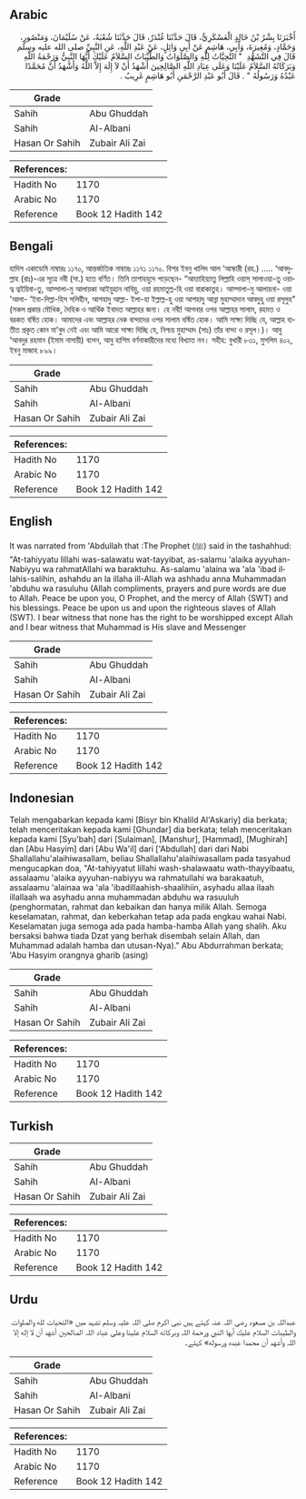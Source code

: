 ## Arabic


<div dir="rtl" lang="ar" style={{fontSize:'larger',backgroundColor:'#f8f9fa',padding:20}}>
أَخْبَرَنَا بِشْرُ بْنُ خَالِدٍ الْعَسْكَرِيُّ، قَالَ حَدَّثَنَا غُنْدَرٌ، قَالَ حَدَّثَنَا شُعْبَةُ، عَنْ سُلَيْمَانَ، وَمَنْصُورٍ، وَحَمَّادٍ، وَمُغِيرَةَ، وَأَبِي، هَاشِمٍ عَنْ أَبِي وَائِلٍ، عَنْ عَبْدِ اللَّهِ، عَنِ النَّبِيِّ صلى الله عليه وسلم قَالَ فِي التَّشَهُّدِ ‏ "‏ التَّحِيَّاتُ لِلَّهِ وَالصَّلَوَاتُ وَالطَّيِّبَاتُ السَّلاَمُ عَلَيْكَ أَيُّهَا النَّبِيُّ وَرَحْمَةُ اللَّهِ وَبَرَكَاتُهُ السَّلاَمُ عَلَيْنَا وَعَلَى عِبَادِ اللَّهِ الصَّالِحِينَ أَشْهَدُ أَنْ لاَ إِلَهَ إِلاَّ اللَّهُ وَأَشْهَدُ أَنَّ مُحَمَّدًا عَبْدُهُ وَرَسُولُهُ ‏"‏ ‏.‏ قَالَ أَبُو عَبْدِ الرَّحْمَنِ أَبُو هَاشِمٍ غَرِيبٌ ‏.‏
</div>
<div style={{backgroundColor:'#f8f9fa',padding:20, marginBottom: 10}}><table> <thead> <tr> <th>Grade</th> <th></th> </tr> </thead> <tbody> <tr><td>Sahih</td><td>Abu Ghuddah</td></tr><tr><td>Sahih</td><td>Al-Albani</td></tr><tr><td>Hasan Or Sahih</td><td>Zubair Ali Zai</td></tr></tbody></table><table> <thead> <tr> <th>References:</th> <th></th> </tr> </thead> <tbody><tr><td>Hadith No</td><td>1170</td></tr><tr><td>Arabic No</td><td>1170</td></tr><tr><td>Reference</td><td>Book 12 Hadith 142</td></tr></tbody></table></div>

## Bengali


<div dir="ltr" lang="bn" style={{fontSize:'larger',backgroundColor:'#f8f9fa',padding:20}}>
হাদিস একাডেমি নাম্বারঃ ১১৭০, আন্তর্জাতিক নাম্বারঃ ১১৭১ ১১৭০. বিশর ইবনু খালিদ আল ‘আস্কারী (রহ.) ..... ‘আবদুল্লাহ (রাঃ)-এর সূত্রে নবী (সা.) হতে বর্ণিত। তিনি তাশাহহুদে পড়েছেন- “আত্তাহিয়্যাতু লিল্লাহি ওয়াস্ সালাওয়া-তু ওয়াত্ব ত্বইয়িবা-তু, আস্সালা-মু আলায়কা আইয়ুহান নাবিয়ু, ওয়া রহমাতুল্ল-হি ওয়া বারাকাতুহ। আস্সালা-মু আলায়না- ওয়া 'আলা- ‘ইবা-দিল্লা-হিস সলিহীন, আশহাদু আল্লা- ইলা-হা ইল্লাল্ল-হু ওয়া আশহাদু আন্না মুহাম্মাদান আবদুহু ওয়া রসূলুহ” (সকল প্রকার মৌখিক, দৈহিক ও আর্থিক ইবাদত আল্লাহর জন্য। হে নবী! আপনার ওপর আল্লাহর সালাম, রহমত ও বরকত বর্ষিত হোক। আমাদের এবং আল্লাহর নেক বান্দাদের ওপর সালাম বর্ষিত হোক। আমি সাক্ষ্য দিচ্ছি যে, আল্লাহ ব্যতীত প্রকৃত কোন মা'বুদ নেই এবং আমি আরো সাক্ষ্য দিচ্ছি যে, নিশ্চয় মুহাম্মাদ (সাঃ) তাঁর বান্দা ও রসূল।)। আবু ‘আবদুর রহমান (ইমাম নাসায়ী) বলেন, আবু হাশিম বর্ণনাকারীদের মধ্যে বিখ্যাত নন। সহীহ: বুখারী ৮৩১, মুসলিম ৪০২, ইবনু মাজাহ ৮৯৯।
</div>
<div style={{backgroundColor:'#f8f9fa',padding:20, marginBottom: 10}}><table> <thead> <tr> <th>Grade</th> <th></th> </tr> </thead> <tbody> <tr><td>Sahih</td><td>Abu Ghuddah</td></tr><tr><td>Sahih</td><td>Al-Albani</td></tr><tr><td>Hasan Or Sahih</td><td>Zubair Ali Zai</td></tr></tbody></table><table> <thead> <tr> <th>References:</th> <th></th> </tr> </thead> <tbody><tr><td>Hadith No</td><td>1170</td></tr><tr><td>Arabic No</td><td>1170</td></tr><tr><td>Reference</td><td>Book 12 Hadith 142</td></tr></tbody></table></div>

## English


<div dir="ltr" lang="en" style={{fontSize:'larger',backgroundColor:'#f8f9fa',padding:20}}>
It was narrated from 'Abdullah that :The Prophet (ﷺ) said in the tashahhud: "At-tahiyyatu lillahi was-salawatu wat-tayyibat, as-salamu 'alaika ayyuhan-Nabiyyu wa rahmatAllahi wa baraktuhu. As-salamu 'alaina wa 'ala 'ibad illahis-salihin, ashahdu an la illaha ill-Allah wa ashhadu anna Muhammadan 'abduhu wa rasuluhu (Allah compliments, prayers and pure words are due to Allah. Peace be upon you, O Prophet, and the mercy of Allah (SWT) and his blessings. Peace be upon us and upon the righteous slaves of Allah (SWT). I bear witness that none has the right to be worshipped except Allah and I bear witness that Muhammad is His slave and Messenger
</div>
<div style={{backgroundColor:'#f8f9fa',padding:20, marginBottom: 10}}><table> <thead> <tr> <th>Grade</th> <th></th> </tr> </thead> <tbody> <tr><td>Sahih</td><td>Abu Ghuddah</td></tr><tr><td>Sahih</td><td>Al-Albani</td></tr><tr><td>Hasan Or Sahih</td><td>Zubair Ali Zai</td></tr></tbody></table><table> <thead> <tr> <th>References:</th> <th></th> </tr> </thead> <tbody><tr><td>Hadith No</td><td>1170</td></tr><tr><td>Arabic No</td><td>1170</td></tr><tr><td>Reference</td><td>Book 12 Hadith 142</td></tr></tbody></table></div>

## Indonesian


<div dir="ltr" lang="id" style={{fontSize:'larger',backgroundColor:'#f8f9fa',padding:20}}>
Telah mengabarkan kepada kami [Bisyr bin Khalild Al'Askariy] dia berkata; telah menceritakan kepada kami [Ghundar] dia berkata; telah menceritakan kepada kami [Syu'bah] dari [Sulaiman], [Manshur], [Hammad], [Mughirah] dan [Abu Hasyim] dari [Abu Wa'il] dari ['Abdullah] dari dari Nabi Shallallahu'alaihiwasallam, beliau Shallallahu'alaihiwasallam pada tasyahud mengucapkan doa, "At-tahiyyatut lillahi wash-shalawaatu wath-thayyibaatu, assalaamu 'alaika ayyuhan-nabiyyu wa rahmatullahi wa barakaatuh, assalaamu 'alainaa wa 'ala 'ibadillaahish-shaalihiin, asyhadu allaa ilaah illallaah wa asyhadu anna muhammadan abduhu wa rasuuluh (penghormatan, rahmat dan kebaikan dan hanya milik Allah. Semoga keselamatan, rahmat, dan keberkahan tetap ada pada engkau wahai Nabi. Keselamatan juga semoga ada pada hamba-hamba Allah yang shalih. Aku bersaksi bahwa tiada Dzat yang berhak disembah selain Allah, dan Muhammad adalah hamba dan utusan-Nya)." Abu Abdurrahman berkata; 'Abu Hasyim orangnya gharib (asing)
</div>
<div style={{backgroundColor:'#f8f9fa',padding:20, marginBottom: 10}}><table> <thead> <tr> <th>Grade</th> <th></th> </tr> </thead> <tbody> <tr><td>Sahih</td><td>Abu Ghuddah</td></tr><tr><td>Sahih</td><td>Al-Albani</td></tr><tr><td>Hasan Or Sahih</td><td>Zubair Ali Zai</td></tr></tbody></table><table> <thead> <tr> <th>References:</th> <th></th> </tr> </thead> <tbody><tr><td>Hadith No</td><td>1170</td></tr><tr><td>Arabic No</td><td>1170</td></tr><tr><td>Reference</td><td>Book 12 Hadith 142</td></tr></tbody></table></div>

## Turkish


<div dir="ltr" lang="tr" style={{fontSize:'larger',backgroundColor:'#f8f9fa',padding:20}}>

</div>
<div style={{backgroundColor:'#f8f9fa',padding:20, marginBottom: 10}}><table> <thead> <tr> <th>Grade</th> <th></th> </tr> </thead> <tbody> <tr><td>Sahih</td><td>Abu Ghuddah</td></tr><tr><td>Sahih</td><td>Al-Albani</td></tr><tr><td>Hasan Or Sahih</td><td>Zubair Ali Zai</td></tr></tbody></table><table> <thead> <tr> <th>References:</th> <th></th> </tr> </thead> <tbody><tr><td>Hadith No</td><td>1170</td></tr><tr><td>Arabic No</td><td>1170</td></tr><tr><td>Reference</td><td>Book 12 Hadith 142</td></tr></tbody></table></div>

## Urdu


<div dir="rtl" lang="ur" style={{fontSize:'larger',backgroundColor:'#f8f9fa',padding:20}}>
عبداللہ بن مسعود رضی اللہ عنہ کہتے ہیں نبی اکرم صلی اللہ علیہ وسلم تشہد میں «التحيات لله والصلوات والطيبات السلام عليك أيها النبي ورحمة اللہ وبركاته السلام علينا وعلى عباد اللہ الصالحين أشهد أن لا إله إلا اللہ وأشهد أن محمدا عبده ورسوله» کہتے۔
</div>
<div style={{backgroundColor:'#f8f9fa',padding:20, marginBottom: 10}}><table> <thead> <tr> <th>Grade</th> <th></th> </tr> </thead> <tbody> <tr><td>Sahih</td><td>Abu Ghuddah</td></tr><tr><td>Sahih</td><td>Al-Albani</td></tr><tr><td>Hasan Or Sahih</td><td>Zubair Ali Zai</td></tr></tbody></table><table> <thead> <tr> <th>References:</th> <th></th> </tr> </thead> <tbody><tr><td>Hadith No</td><td>1170</td></tr><tr><td>Arabic No</td><td>1170</td></tr><tr><td>Reference</td><td>Book 12 Hadith 142</td></tr></tbody></table></div>
